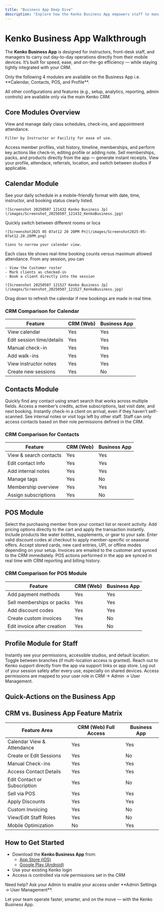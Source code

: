 ```yaml
---
title: "Business App Deep Dive"
description: "Explore how the Kenko Business App empowers staff to manage calendars, clients, payments, and profiles — all from their phones."
---
```


# Kenko Business App Walkthrough

The **Kenko Business App** is designed for instructors, front-desk staff, and managers to carry out day-to-day operations directly from their mobile devices. It’s built for speed, ease, and on-the-go efficiency — while staying tightly integrated with your CRM.

<Note>
  Only the following 4 modules are available on the Business App i.e. **Calendar, Contacts, POS, and Profile**.

  All other configurations and features (e.g., setup, analytics, reporting, admin controls) are available only via the main Kenko CRM.
</Note>

## Core Modules Overview

<CardGroup cols="2">
  <Card title="Calendar" icon="calendar">
    View and manage daily class schedules, check-ins, and appointment attendance.

    Filter by Instructor or Facility for ease of use.
  </Card>
  <Card title="Contacts" icon="users">
    Access member profiles, visit history, timeline, memberships, and perform key actions like check-in, editing profile or adding note.
  </Card>
  <Card title="POS (Point of Sale)" icon="credit-card">
    Sell memberships, packs, and products directly from the app — generate instant receipts.
  </Card>
  <Card title="Profile" icon="circle-user">
    View your profile, attendace, referrals,  location, and switch between studios if applicable.
  </Card>
</CardGroup>

## Calendar Module

<AccordionGroup>
  <Accordion title="View today's class and appointment schedule" icon="calendar">
    See your daily schedule in a mobile-friendly format with date, time, instructor, and booking status clearly listed.

    ![Screenshot 20250507 121432 Kenko Business Jp](/images/Screenshot_20250507_121432_KenkoBusiness.jpg)
  </Accordion>
  <Accordion title="Filter by Facility & Instructor" icon="filter">
    Quickly switch between different rooms or loca

    ![Screenshot2025 05 07at12 20 20PM Pn](/images/Screenshot2025-05-07at12.20.20PM.png)

    tions to narrow your calendar view.
  </Accordion>
  <Accordion title="See booked spots vs. capacity" icon="user-check">
    Each class tile shows real-time booking counts versus maximum allowed attendance.
  </Accordion>
  <Accordion title="Add members to session" icon="badge-check">
    From any session, you can

    - View the Customer roster
    - Mark clients as checked-in
    - Book a client directly into the session

    ![Screenshot 20250507 121527 Kenko Business Jp](/images/Screenshot_20250507_121527_KenkoBusiness.jpg)
  </Accordion>
</AccordionGroup>

<Tip>
  Drag down to refresh the calendar if new bookings are made in real time.
</Tip>

### CRM Comparison for Calendar

| Feature                   | CRM (Web) | Business App |
| ------------------------- | --------- | ------------ |
| View calendar             | Yes       | Yes          |
| Edit session time/details | Yes       | Yes          |
| Manual check-in           | Yes       | Yes          |
| Add walk-ins              | Yes       | Yes          |
| View instructor notes     | Yes       | Yes          |
| Create new sessions       | Yes       | No           |

## Contacts Module

<AccordionGroup>
  <Accordion title="Search by name, phone, or email" icon="building-magnifying-glass">
    Quickly find any contact using smart search that works across multiple fields.
  </Accordion>
  <Accordion title="View Membership and Booking Details" icon="id-card">
    Access a member’s credits, active subscriptions, last visit date, and next booking.
  </Accordion>
  <Accordion title="Check-in clients manually" icon="user-check">
    Instantly check-in a client on arrival, even if they haven’t self-scanned.
  </Accordion>
  <Accordion title="View Notes and Contact Timeline" icon="file-lines">
    See internal notes or visit logs left by other staff.
  </Accordion>
  <Accordion title="View Member Profile & Memberships" icon="street-view">
    
  </Accordion>
  <Accordion title="View Member's Payment Details" icon="money-bill-simple-wave">
    
  </Accordion>
</AccordionGroup>

<Note>
  Staff can only access contacts based on their role permissions defined in the CRM.
</Note>

### CRM Comparison for Contacts

| Feature                | CRM (Web) | Business App |
| ---------------------- | --------- | ------------ |
| View & search contacts | Yes       | Yes          |
| Edit contact info      | Yes       | Yes          |
| Add internal notes     | Yes       | Yes          |
| Manage tags            | Yes       | No           |
| Membership overview    | Yes       | Yes          |
| Assign subscriptions   | Yes       | No           |

## POS Module

<AccordionGroup>
  <Accordion title="Choose a member to start a sale" icon="user-plus">
    Select the purchasing member from your contact list or recent activity.
  </Accordion>
  <Accordion title="Sell memberships or credit packs" icon="ticket">
    Add pricing options directly to the cart and apply the transaction instantly.
  </Accordion>
  <Accordion title="Add retail items" icon="box">
    Include products like water bottles, supplements, or gear to your sale.
  </Accordion>
  <Accordion title="Apply discount codes" icon="percent">
    Enter valid discount codes at checkout to apply member-specific or seasonal offers.
  </Accordion>
  <Accordion title="Select and process payment" icon="credit-card">
    Accept stored cards, new card entries, UPI, or offline modes depending on your setup.
  </Accordion>
  <Accordion title="Auto-generate and sync invoices" icon="receipt">
    Invoices are emailed to the customer and synced to the CRM immediately.
  </Accordion>
</AccordionGroup>

<Info>
  POS actions performed in the app are synced in real time with CRM reporting and billing history.
</Info>

### CRM Comparison for POS Module

| Feature                     | CRM (Web) | Business App |
| --------------------------- | --------- | ------------ |
| Add payment methods         | Yes       | Yes          |
| Sell memberships or packs   | Yes       | Yes          |
| Add discount codes          | Yes       | Yes          |
| Create custom invoices      | Yes       | No           |
| Edit invoice after creation | Yes       | No           |

## Profile Module for Staff

<AccordionGroup>
  <Accordion title="View your assigned role and location" icon="circle-user">
    Instantly see your permissions, accessible studios, and default location.
  </Accordion>
  <Accordion title="Switch locations" icon="location-crosshairs">
    Toggle between branches (if multi-location access is granted).
  </Accordion>
  <Accordion title="Access support" icon="life-ring">
    Reach out to Kenko support directly from the app via support links or app store.
  </Accordion>
  <Accordion title="Logout securely" icon="lock-open">
    Log out of your session safely after every use, especially on shared devices.
  </Accordion>
</AccordionGroup>

<Note>
  Access permissions are mapped to your user role in CRM → Admin → User Management.
</Note>

## Quick-Actions on the Business App

## CRM vs. Business App Feature Matrix

| Feature Area                 | CRM (Web) Full Access | Business App |
| ---------------------------- | --------------------- | ------------ |
| Calendar View & Attendance   | Yes                   | Yes          |
| Create or Edit Sessions      | Yes                   | No           |
| Manual Check-ins             | Yes                   | Yes          |
| Access Contact Details       | Yes                   | Yes          |
| Edit Contact or Subscription | Yes                   | No           |
| Sell via POS                 | Yes                   | Yes          |
| Apply Discounts              | Yes                   | Yes          |
| Custom Invoicing             | Yes                   | No           |
| View/Edit Staff Roles        | Yes                   | No           |
| Mobile Optimization          | No                    | Yes          |

## How to Get Started

- Download the **Kenko Business App** from:
  - [App Store (iOS)](https://apps.apple.com/us/app/kenko-business/id1531705941)
  - [Google Play (Android)](https://play.google.com/store/apps/details?id=com.studioyou.studioyoubusinessapp)
- Use your existing Kenko login
- Access is controlled via role permissions set in the CRM

<Info>
  Need help? Ask your Admin to enable your access under **Admin Settings → User Management**.
</Info>

Let your team operate faster, smarter, and on the move — with the Kenko Business App.